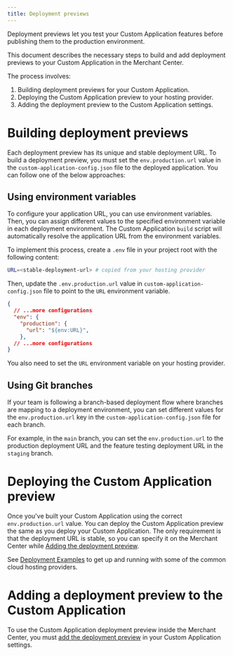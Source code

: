 ```yaml
---
title: Deployment previews
---
```


<Subtitle>

Deployment previews let you test your Custom Application features before publishing them to the production environment.

</Subtitle>

This document describes the necessary steps to build and add deployment previews to your Custom Application in the Merchant Center.

The process involves:

1. Building deployment previews for your Custom Application.
2. Deploying the Custom Application preview to your hosting provider.
3. Adding the deployment preview to the Custom Application settings.

# Building deployment previews

Each deployment preview has its unique and stable deployment URL. To build a deployment preview, you must set the `env.production.url` value in the `custom-application-config.json` file to the deployed application. You can follow one of the below approaches:

## Using environment variables

To configure your application URL, you can use environment variables. Then, you can assign different values to the specified environment variable in each deployment environment. The Custom Application `build` script will automatically resolve the application URL from the environment variables.

To implement this process, create a `.env` file in your project root with the following content:

```bash
URL=<stable-deployment-url> # copied from your hosting provider
```

Then, update the `.env.production.url` value in `custom-application-config.json` file to point to the `URL` environment variable.

```json
{
  // ...more configurations
  "env": {
    "production": {
      "url": "${env:URL}",
    },
  // ...more configurations
}
```

<Info>

You also need to set the `URL` environment variable on your hosting provider.

</Info>

## Using Git branches

If your team is following a branch-based deployment flow where branches are mapping to a deployment environment, you can set different values for the `env.production.url` key in the `custom-application-config.json` file for each branch.

For example, in the `main` branch, you can set the `env.production.url`  to the production deployment URL and the feature testing deployment URL in the `staging` branch.

# Deploying the Custom Application preview

Once you've built your Custom Application using the correct `env.production.url` value. You can deploy the Custom Application preview the same as you deploy your Custom Application.
The only requirement is that the deployment URL is stable, so you can specify it on the Merchant Center while [Adding the deployment preview](https://docs.commercetools.com/merchant-center/managing-custom-applications#adding-deployment-previews).

See [Deployment Examples](./deployment-examples) to get up and running with some of the common cloud hosting providers.

# Adding a deployment preview to the Custom Application

To use the Custom Application deployment preview inside the Merchant Center, you must [add the deployment preview](https://docs.commercetools.com/merchant-center/managing-custom-applications#adding-deployment-previews) in your Custom Application settings.
